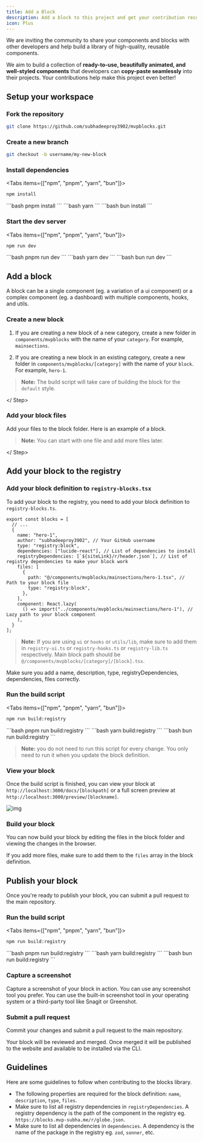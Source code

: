 ```yaml
---
title: Add a Block
description: Add a block to this project and get your contribution recognized.
icon: Plus
---
```



We are inviting the community to share your components and blocks with other developers and help build a library of high-quality, reusable components.

We aim to build a collection of **ready-to-use, beautifully animated, and well-styled components** that developers can **copy-paste seamlessly** into their projects. Your contributions help make this project even better!

## Setup your workspace

<Steps>

<Step>

### Fork the repository

```bash
git clone https://github.com/subhadeeproy3902/mvpblocks.git
```

</Step>

<Step>

### Create a new branch

```bash
git checkout -b username/my-new-block
```

</Step>

<Step>

### Install dependencies

<Tabs items={["npm", "pnpm", "yarn", "bun"]}>
  <Tab>
  ```bash 
  npm install 
  ```
  </Tab>
  <Tab>
  ```bash 
  pnpm install 
  ```
  </Tab>
  <Tab>
  ```bash 
  yarn 
  ```
  </Tab>
  <Tab>
  ```bash 
  bun install  
  ```
  </Tab>
</Tabs>

</Step>

<Step>

### Start the dev server

<Tabs items={["npm", "pnpm", "yarn", "bun"]}>
  <Tab>
  ```bash 
  npm run dev
  ```
  </Tab>
  <Tab>
  ```bash 
  pnpm run dev
  ```
  </Tab>
  <Tab>
  ```bash 
  yarn dev
  ```
  </Tab>
  <Tab>
  ```bash 
  bun run dev
  ```
  </Tab>
</Tabs>

</Step>

</Steps>

## Add a block

A block can be a single component (eg. a variation of a ui component) or a complex component (eg. a dashboard) with multiple components, hooks, and utils.

<Steps>

<Step>

### Create a new block

1. If you are creating a new block of a new category, create a new folder in `components/mvpblocks` with the name of your `category`. For example, `mainsections`.

2. If you are creating a new block in an existing category, create a new folder in `components/mvpblocks/[category]` with the name of your `block`. For example, `hero-1`.

> **Note:** The build script will take care of building the block for the `default` style.

</ Step>

<Step>

### Add your block files

Add your files to the block folder. Here is an example of a block.

<Files>
  <Folder name="component" defaultOpen>
    <Folder name="mvpblocks" defaultOpen>
      <Folder name="your-category" defaultOpen>
        <File name="your-block.tsx" />
      </Folder>
    </Folder>
    <Folder name="ui" defaultOpen>
      <File name="button.tsx" />
      <File name="tabs.tsx" />
      <File name="dialog.tsx" />
    </Folder>
  </Folder>
  <Folder name="hooks" defaultOpen>
    <File name="useYourHook.ts" />
  </Folder>
</Files>

> **Note:** You can start with one file and add more files later.

</ Step>

</Steps>

## Add your block to the registry

<Steps>

<Step>

### Add your block definition to `registry-blocks.tsx`

To add your block to the registry, you need to add your block definition to `registry-blocks.ts`.

```tsx title="registry/registry-blocks.tsx"
export const blocks = [
  // ...
  {
    name: "hero-1",
    author: "subhadeeproy3902", // Your GitHub username
    type: "registry:block",
    dependencies: ["lucide-react"], // List of dependencies to install
    registryDependencies: [`${siteLink}/r/header.json`], // List of registry dependencies to make your block work
    files: [
      {
        path: "@/components/mvpblocks/mainsections/hero-1.tsx", // Path to your block file
        type: "registry:block",
      },
    ],
    component: React.lazy(
      () => import("../components/mvpblocks/mainsections/hero-1"), // Lazy path to your block component
    ),
  }
];
```

> **Note:** If you are using `ui` or `hooks` or `utils/lib`, make sure to add them in `registry-ui.ts` or `registry-hooks.ts` or `registry-lib.ts` respectively. Main block path should be `@/components/mvpblocks/[category]/[block].tsx`.

Make sure you add a name, description, type, registryDependencies, dependencies, files correctly.

</Step>

<Step>

### Run the build script

<Tabs items={["npm", "pnpm", "yarn", "bun"]}>
  <Tab>
  ```bash 
  npm run build:registry
  ```
  </Tab>
  <Tab>
  ```bash 
  pnpm run build:registry
  ```
  </Tab>
  <Tab>
  ```bash 
  yarn build:registry
  ```
  </Tab>
  <Tab>
  ```bash 
  bun run build:registry
  ```
  </Tab>
</Tabs>

> **Note:** you do not need to run this script for every change. You only need to run it when you update the block definition.

</Step>

<Step>

### View your block

Once the build script is finished, you can view your block at `http://localhost:3000/docs/[blockpath]` or a full screen preview at `http://localhost:3000/preview/[blockname]`.

![img](/previewimg.webp)

</Step>

<Step>

### Build your block

You can now build your block by editing the files in the block folder and viewing the changes in the browser.

If you add more files, make sure to add them to the `files` array in the block definition.

</Step>

</Steps>

## Publish your block

Once you're ready to publish your block, you can submit a pull request to the main repository.

<Steps>

<Step>

### Run the build script

<Tabs items={["npm", "pnpm", "yarn", "bun"]}>
  <Tab>
  ```bash 
  npm run build:registry
  ```
  </Tab>
  <Tab>
  ```bash 
  pnpm run build:registry
  ```
  </Tab>
  <Tab>
  ```bash 
  yarn build:registry
  ```
  </Tab>
  <Tab>
  ```bash 
  bun run build:registry
  ```
  </Tab>
</Tabs>

</Step>

<Step>

### Capture a screenshot

Capture a screenshot of your block in action. You can use any screenshot tool you prefer.
You can use the built-in screenshot tool in your operating system or a third-party tool like Snagit or Greenshot.

</Step>

<Step>

### Submit a pull request

Commit your changes and submit a pull request to the main repository.

Your block will be reviewed and merged. Once merged it will be published to the website and available to be installed via the CLI.

</Step>

</Steps>

## Guidelines

Here are some guidelines to follow when contributing to the blocks library.

- The following properties are required for the block definition: `name`, `description`, `type`, `files`.
- Make sure to list all registry dependencies in `registryDependencies`. A registry dependency is the path of the component in the registry eg. `https://blocks.mvp-subha.me/r/globe.json`.
- Make sure to list all dependencies in `dependencies`. A dependency is the name of the package in the registry eg. `zod`, `sonner`, etc.
